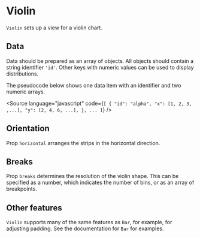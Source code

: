 
# Violin

<Meta of={ViolinStories} />

`Violin` sets up a view for a violin chart.

<ArgTypes of={ViolinStories} />

## Data

Data should be prepared as an array of objects.
All objects should contain a string identifier `'id'`. Other keys with numeric values can be used to display distributions.

The pseudocode below shows one data item with an identifier and two numeric arrays.

<Source
    language="javascript"
    code={`
  [
  {
   "id": "alpha",
   "x": [1, 2, 3, ,...],
   "y": [2, 4, 6, ...],
  },
  ...
  ]
  `}
/>

## Orientation

Prop `horizontal` arranges the strips in the horizontal direction.

<Canvas of={ViolinStories.Vertical} />
<Canvas of={ViolinStories.Horizontal} />

## Breaks

Prop `breaks` determines the resolution of the violin shape.
This can be specified as a number, which indicates the number of bins, or as an array of breakpoints.

<Canvas of={ViolinStories.BreaksNumber} />
<Canvas of={ViolinStories.BreaksArray} />

## Other features

`Violin` supports many of the same features as `Bar`, for example, for adjusting padding.
See the documentation for `Bar` for examples.
